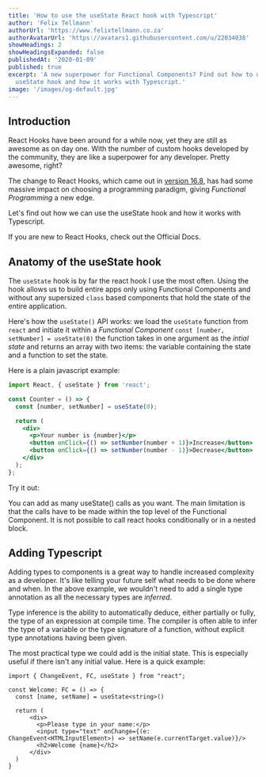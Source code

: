```yaml
---
title: 'How to use the useState React hook with Typescript'
author: 'Felix Tellmann'
authorUrl: 'https://www.felixtellmann.co.za'
authorAvatarUrl: 'https://avatars1.githubusercontent.com/u/22034038'
showHeadings: 2
showHeadingsExpanded: false
publishedAt: '2020-01-09'
published: true
excerpt: 'A new superpower for Functional Components? Find out how to use the
  useState hook and how it works with Typescript.'
image: '/images/og-default.jpg'
---
```


## Introduction

React Hooks have been around for a while now, yet they are still as awesome
as on day one. With the number of custom hooks developed by the community, they are like a
superpower for any developer. Pretty awesome, right?

The change to React Hooks, which came out in
[version 16.8](https://reactjs.org/docs/hooks-intro.html), has had some massive impact on
choosing a programming paradigm, giving _Functional Programming_ a new edge.

Let's find out how we can use the useState hook and how it works with Typescript.




<InfoBlock type="question">
  If you are new to React Hooks, check out
  the <Link href="https://reactjs.org/docs/hooks-intro.html">Official Docs</Link>.
</InfoBlock>

## Anatomy of the useState hook

The `useState` hook is by far the react hook I use the most often. Using the hook allows
us to build entire apps only using Functional Components and without any supersized
`class` based components that hold the state of the entire application.

Here's how the `useState()` API works: we load the `useState` function from `react` and
initiate it within a _Functional Component_ `const [number, setNumber] = useState(0)`
the function takes in one argument as the _intial state_ and returns an array with two items:
the variable containing the state and a function to set the state.

Here is a plain javascript example:

```jsx:example.jsx
import React, { useState } from 'react';

const Counter = () => {
  const [number, setNumber] = useState(0);

  return (
    <div>
      <p>Your number is {number}</p>
      <button onClick={() => setNumber(number + 1)}>Increase</button>
      <button onClick={() => setNumber(number - 1)}>Decrease</button>
    </div>
  );
};
```

Try it out:

<IframeExample src="/examples/useState-typescript-1" title="useState Example" />

You can add as many useState() calls as you want. The main limitation is that the calls
have to be made within the top level of the Functional Component. It is not possible to call
react hooks conditionally or in a nested block.

## Adding Typescript

Adding types to components is a great way to handle increased complexity as a developer.
It's like telling your future self what needs to be done where and when. In the above example,
we wouldn't need to add a single type annotation as all the necessary types are _inferred_.

<InfoBlock type="quote">
  Type inference is the ability to automatically deduce, either partially or fully, the
  type of an expression at compile time. The compiler is often
  able to infer the type of a variable or the type signature of a function, without
  explicit type annotations having been given.
</InfoBlock>

The most practical type we could add is the initial state. This is especially useful if there
isn't any initial value. Here is a quick example:

```tsx:example.tsx
import { ChangeEvent, FC, useState } from "react";

const Welcome: FC = () => {
  const [name, setName] = useState<string>()

  return (
      <div>
        <p>Please type in your name:</p>
        <input type="text" onChange={(e: ChangeEvent<HTMLInputElement>) => setName(e.currentTarget.value)}/>
        <h2>Welcome {name}</h2>
      </div>
  )
}
```

<IframeExample src="/examples/useState-typescript-2"
               title="useState Typescript Example" />

